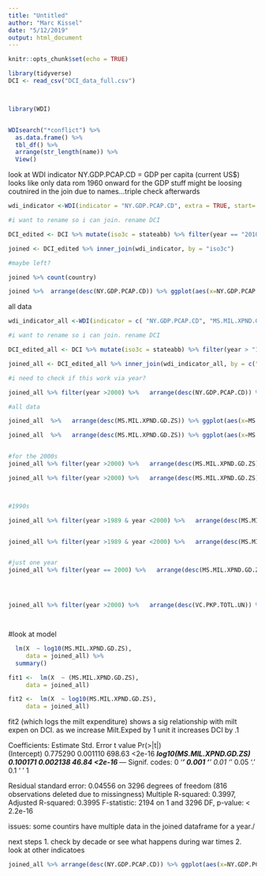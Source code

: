 ```yaml
---
title: "Untitled"
author: "Marc Kissel"
date: "5/12/2019"
output: html_document
---
```


```r
knitr::opts_chunk$set(echo = TRUE)
```

```r
library(tidyverse)
DCI <- read_csv("DCI_data_full.csv")



library(WDI)



```


```r
WDIsearch("*conflict") %>%
  as.data.frame() %>%
  tbl_df() %>%
  arrange(str_length(name)) %>%
  View()
```

look at WDI
indicator NY.GDP.PCAP.CD = GDP per capita (current US$)
looks like only data rom 1960 onward for the GDP stuff
might be loosing coutnired in the join due to names...triple check afterwards

```r
wdi_indicator <-WDI(indicator = "NY.GDP.PCAP.CD", extra = TRUE, start= 2010, end = 2010)

#i want to rename so i can join. rename DCI

DCI_edited <- DCI %>% mutate(iso3c = stateabb) %>% filter(year == "2010")

joined <- DCI_edited %>% inner_join(wdi_indicator, by = "iso3c") 

#maybe left?

joined %>% count(country)

joined %>%  arrange(desc(NY.GDP.PCAP.CD)) %>% ggplot(aes(x=NY.GDP.PCAP.CD, y = X)) + geom_point()
```

all data

```r
wdi_indicator_all <-WDI(indicator = c( "NY.GDP.PCAP.CD", "MS.MIL.XPND.GD.ZS", "VC.PKP.TOTL.UN"), extra = TRUE, start= 1960, end = 2010)

#i want to rename so i can join. rename DCI

DCI_edited_all <- DCI %>% mutate(iso3c = stateabb) %>% filter(year > "1959")

joined_all <- DCI_edited_all %>% inner_join(wdi_indicator_all, by = c("iso3c", "year") )

#i need to check if this work via year?

joined_all %>% filter(year >2000) %>%   arrange(desc(NY.GDP.PCAP.CD)) %>% ggplot(aes(x=NY.GDP.PCAP.CD, y = X)) + geom_point() + facet_wrap(~year) + scale_x_log10() #+ geom_text(aes(label = country), vjust = 1, hjust = 1, check_overlap = TRUE)

#all data

joined_all  %>%   arrange(desc(MS.MIL.XPND.GD.ZS)) %>% ggplot(aes(x=MS.MIL.XPND.GD.ZS, y = X, color = region)) + geom_point() +  scale_x_log10() + labs (x = "Military expenditure (% of GDP)", y = "DCI", title = "DCI and Military expenditure are correlated", subtitle = "from years 1960-2010")

joined_all  %>%   arrange(desc(MS.MIL.XPND.GD.ZS)) %>% ggplot(aes(x=MS.MIL.XPND.GD.ZS, y = X, color = region)) + geom_point() +  scale_x_log10() + labs (x = "Military expenditure (% of GDP)", y = "DCI", title = "DCI and Military expenditure are correlated", subtitle = "from years 1960-2010")


#for the 2000s
joined_all %>% filter(year >2000) %>%   arrange(desc(MS.MIL.XPND.GD.ZS)) %>% ggplot(aes(x=MS.MIL.XPND.GD.ZS, y = X, color = region)) + geom_point() + facet_wrap(~year) + scale_x_log10() + labs (x = "Military expenditure (% of GDP)", y = "DCI", title = "DCI and Military expenditure are correlated") #facet_wrap

joined_all %>% filter(year >2000) %>%   arrange(desc(MS.MIL.XPND.GD.ZS)) %>% ggplot(aes(x=MS.MIL.XPND.GD.ZS, y = X, color = region)) + geom_point() +  scale_x_log10() + labs (x = "Military expenditure (% of GDP)", y = "DCI", title = "DCI and Military expenditure are correlated", subtitle = "from years 2001-2010") # all data post 2000 in one



#1990s

joined_all %>% filter(year >1989 & year <2000) %>%   arrange(desc(MS.MIL.XPND.GD.ZS)) %>% ggplot(aes(x=MS.MIL.XPND.GD.ZS, y = X, color = region)) + geom_point() + facet_wrap(~year) + scale_x_log10() + labs (x = "Military expenditure (% of GDP)", y = "DCI", title = "DCI and Military expenditure are correlated") #facet_wrap


joined_all %>% filter(year >1989 & year <2000) %>%   arrange(desc(MS.MIL.XPND.GD.ZS)) %>% ggplot(aes(x=MS.MIL.XPND.GD.ZS, y = X, color = region)) + geom_point() + scale_x_log10() + labs (x = "Military expenditure (% of GDP)", y = "DCI", title = "DCI and Military expenditure are correlated", subtitle = "1990-1999 data") #all data


#just one year
joined_all %>% filter(year == 2000) %>%   arrange(desc(MS.MIL.XPND.GD.ZS)) %>% ggplot(aes(x=MS.MIL.XPND.GD.ZS, y = X, color = region)) + geom_point() + facet_wrap(~year) + scale_x_log10() + labs (x = "Military expenditure (% of GDP)", y = "DCI", title = "DCI and Military expenditure are correlated", subtitle = "year = 2000") + geom_text(aes(label = country), vjust = 1, hjust = 1, check_overlap = TRUE, angle = 45)




joined_all %>% filter(year >2000) %>%   arrange(desc(VC.PKP.TOTL.UN)) %>% ggplot(aes(x=VC.PKP.TOTL.UN, y = X)) + geom_point() + facet_wrap(~year) + scale_x_log10() + labs (x = "Presence of peace keepers (number of troops, police...", y = "DCI", title = "DCI and Military expenditure are correlated")




```


#look at model

```r
  lm(X  ~ log10(MS.MIL.XPND.GD.ZS),
     data = joined_all) %>%
  summary()

fit1 <-  lm(X  ~ (MS.MIL.XPND.GD.ZS),
     data = joined_all) 

fit2 <-  lm(X  ~ log10(MS.MIL.XPND.GD.ZS),
     data = joined_all) 
```

fit2 (which logs the milt expenditure) shows a sig relationship with milt expen on DCI. as we increase Milt.Exped by 1 unit it increases DCI by .1

Coefficients:
                         Estimate Std. Error t value Pr(>|t|)    
(Intercept)              0.775290   0.001110  698.63   <2e-16 ***
log10(MS.MIL.XPND.GD.ZS) 0.100171   0.002138   46.84   <2e-16 ***
---
Signif. codes:  0 ‘***’ 0.001 ‘**’ 0.01 ‘*’ 0.05 ‘.’ 0.1 ‘ ’ 1

Residual standard error: 0.04556 on 3296 degrees of freedom
  (816 observations deleted due to missingness)
Multiple R-squared:  0.3997,	Adjusted R-squared:  0.3995 
F-statistic:  2194 on 1 and 3296 DF,  p-value: < 2.2e-16



issues: 
some countirs have multiple data in the joined dataframe for a year./

next steps
1. check by decade or see what happens during war times
2. look at other indicatoes


```r

joined_all %>% arrange(desc(NY.GDP.PCAP.CD)) %>% ggplot(aes(x=NY.GDP.PCAP.CD, y = X)) + geom_point() + facet_wrap(~year) + scale_x_log10()
```

